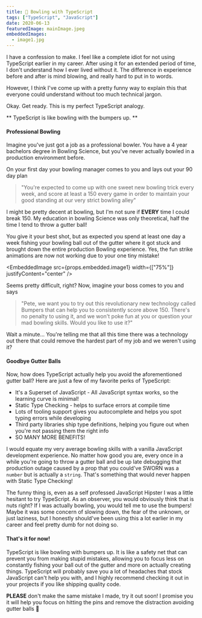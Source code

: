 ```yaml
---
title: 🎳 Bowling with TypeScript
tags: ["TypeScript", "JavaScript"]
date: 2020-06-13
featuredImage: mainImage.jpeg
embeddedImages:
  - image1.jpg
---
```


I have a confession to make. I feel like a complete idiot for not using TypeScript earlier in my career. After using it for an extended period of time, I don't understand how I ever lived without it. The difference in experience before and after is mind blowing, and really hard to put in to words.

However, I think I've come up with a pretty funny way to explain this that everyone could understand without too much technical jargon.

Okay. Get ready. This is my perfect TypeScript analogy.

** TypeScript is like bowling with the bumpers up. **

#### Professional Bowling

Imagine you've just got a job as a professional bowler. You have a 4 year bachelors degree in Bowling Science, but you've never actually bowled in a production environment before.

On your first day your bowling manager comes to you and lays out your 90 day plan

> "You're expected to come up with one sweet new bowling trick every week, and score at least a 150 every game in order to maintain your good standing at our very strict bowling alley"

I might be pretty decent at bowling, but I'm not sure if **EVERY** time I could break 150. My education in bowling Science was only theoretical, half the time I tend to throw a gutter ball!

You give it your best shot, but as expected you spend at least one day a week fishing your bowling ball out of the gutter where it got stuck and brought down the entire production Bowling experience. Yes, the fun strike animations are now not working due to your one tiny mistake!

<EmbeddedImage
  src={props.embedded.image1}
  width={["75%"]}
  justifyContent="center"
/>

Seems pretty difficult, right? Now, imagine your boss comes to you and says

> "Pete, we want you to try out this revolutionary new technology called Bumpers that can help you to consistently score above 150. There's no penalty to using it, and we won't poke fun at you or question your mad bowling skills. Would you like to use it?"

Wait a minute... You're telling me that all this time there was a technology out there that could remove the hardest part of my job and we weren't using it?

#### Goodbye Gutter Balls

Now, how does TypeScript actually help you avoid the aforementioned gutter ball? Here are just a few of my favorite perks of TypeScript:

- It's a Superset of JavaScript - All JavaScript syntax works, so the learning curve is minimal!
- Static Type Checking - helps to surface errors at compile time
- Lots of tooling support gives you autocomplete and helps you spot typing errors while developing
- Third party libraries ship type definitions, helping you figure out when you're not passing them the right info
- SO MANY MORE BENEFITS!

I would equate my very average bowling skills with a vanilla JavaScript development experience. No matter how good you are, every once in a while you're going to throw a gutter ball and be up late debugging that production outage caused by a prop that you could've SWORN was a `number` but is actually a `string`. That's something that would never happen with Static Type Checking!

The funny thing is, even as a self professed JavaScript Hipster I was a little hesitant to try TypeScript. As an observer, you would obviously think that is nuts right? If I was actually bowling, you would tell me to use the bumpers! Maybe it was some concern of slowing down, the fear of the unknown, or just laziness, but I honestly should've been using this a lot earlier in my career and feel pretty dumb for not doing so.

#### That's it for now!

TypeScript is like bowling with bumpers up. It is like a safety net that can prevent you from making stupid mistakes, allowing you to focus less on constantly fishing your ball out of the gutter and more on actually creating things. TypeScript will probably save you a lot of headaches that stock JavaScript can't help you with, and I highly recommend checking it out in your projects if you like shipping quality code.

**PLEASE** don't make the same mistake I made, try it out soon! I promise you it will help you focus on hitting the pins and remove the distraction avoiding gutter balls 🎳
